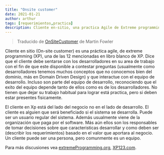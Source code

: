 ```yaml
---
title: "Onsite customer"
date: 2021-01-21
author: arthur
tags: [requerimientos,practica]
description: Cliente en-sitio, una practica Agile de Extreme programming
---
```


> Traducido de [OnSiteCustomer](https://martinfowler.com/bliki/OnsiteCustomer.html) de Martin Fowler

Cliente en sitio (On-site customer) es una práctica agile, de extreme programming (XP), una de las 12 mencionadas en libro blanco de XP. Dice que el cliente debe sentarse con los desarrolladores en su area de trabajo con el fin de que este disponible a contestar preguntas (usualmente como desarrolladores tenemos muchos conceptos que no conocemos bien del dominio, más en Domain Driven Design) y que interactue con el equipo de desarrollo. Incluso son parte del equipo de desarrollo, reconociendo que el exito del equipo depende tanto de ellos como es de los desarrolladores. No tienen que dejar su trabajo habitual para lograr está practica, pero si deben estar presentes fisicamente.

El cliente en Xp está del lado del negocio no en el lado de desarrollo. El cliente es alguien que será beneficiado si el sistema se desarrolla. Puede ser un usuario regular del sistema. Además usualmente viene de la organización que paga por el software. Más aún ellos son los responsables de tomar decisiones sobre que caracteristicas desarrollar y como deben ser (describir los requerimientos) basado en el valor que aportara al negocio. Un cliente puede ser una persona, pero comunmente es un equipo.

Para más discusiones vea [extremeProgramming.org](http://www.extremeprogramming.org/rules/customer.html), [XP123.com](http://www.xp123.com/xplor/xp0006c/index.shtml#OnSiteCustomer).